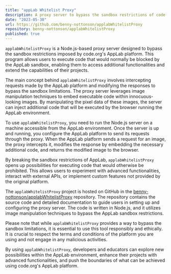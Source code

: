 ```yaml
---
title: "appLab Whitelist Proxy"
description: A proxy server to bypass the sandbox restrictions of code.org's AppLab using image manipulation and Node.js
date: "2023-05-30"
url: https://github.com/benny-nottonson/applabWhitelistProxy
repository: benny-nottonson/applabWhitelistProxy
published: true
---
```


`applabWhitelistProxy` is a Node.js-based proxy server designed to bypass the sandbox restrictions imposed by code.org's AppLab platform. This program allows users to execute code that would normally be blocked by the AppLab sandbox, enabling them to access additional functionalities and extend the capabilities of their projects.

The main concept behind `applabWhitelistProxy` involves intercepting requests made by the AppLab platform and modifying the responses to bypass the sandbox limitations. The proxy server leverages image manipulation techniques to embed executable code within innocuous-looking images. By manipulating the pixel data of these images, the server can inject additional code that will be executed by the browser running the AppLab environment.

To use `applabWhitelistProxy`, you need to run the Node.js server on a machine accessible from the AppLab environment. Once the server is up and running, you configure the AppLab platform to send its requests through the proxy. When the AppLab platform sends a request for an image, the proxy intercepts it, modifies the response by embedding the necessary additional code, and returns the modified image to the browser.

By breaking the sandbox restrictions of AppLab, `applabWhitelistProxy` opens up possibilities for executing code that would otherwise be prohibited. This allows users to experiment with advanced functionalities, interact with external APIs, or implement custom features not provided by the original platform.

The `applabWhitelistProxy` project is hosted on GitHub in the [benny-nottonson/applabWhitelistProxy](https://github.com/benny-nottonson/applabWhitelistProxy) repository. The repository contains the source code and detailed documentation to guide users in setting up and configuring the proxy server. The code is written in Node.js, and it utilizes image manipulation techniques to bypass the AppLab sandbox restrictions.

Please note that while `applabWhitelistProxy` provides a way to bypass the sandbox limitations, it is essential to use this tool responsibly and ethically. It is crucial to respect the terms and conditions of the platform you are using and not engage in any malicious activities.

By using `applabWhitelistProxy`, developers and educators can explore new possibilities within the AppLab environment, enhance their projects with advanced functionalities, and push the boundaries of what can be achieved using code.org's AppLab platform.
